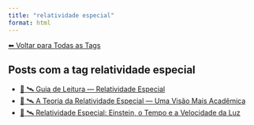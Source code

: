 ```yaml
---
title: "relatividade especial"
format: html
---
```


[⬅ Voltar para Todas as Tags](../tags.qmd)

## Posts com a tag **relatividade especial**

- [🧭 🛰️ Guia de Leitura — Relatividade Especial](/posts/fisica/guia-relatividade-especial.html)
- [📘 🛰️ A Teoria da Relatividade Especial — Uma Visão Mais Acadêmica](/posts/fisica/relatividade-especial-academico.html)
- [📘 🛰️ Relatividade Especial: Einstein, o Tempo e a Velocidade da Luz](/posts/fisica/relatividade-especial.html)

